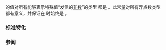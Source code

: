 {{cpp/types/numeric_limits/title|has_signaling_NaN}}
{{cpp/types/numeric_limits/navbar}}
{{dcl begin}}
{{dcl rev multi|until1=c++22
|dcl1=
static const bool has_signaling_NaN;
|dcl2=
static constexpr bool has_signaling_NaN;
}}
{{dcl end}}

{{c|std::numeric_limits&lt;T&gt;::has_signaling_NaN}} 的值对所有能够表示特殊值“发信的[[enwiki:NaN|非数]]”的类型 {{tt|T}} 都是 {{c|true}}。此常量对所有浮点数类型都有意义，并保证在 {{c|1=std::numeric_limits&lt;T&gt;::is_iec559 == true}}时始终是 {{c|true}}。

===标准特化===
{{dsc begin}}
{{dsc hitem | {{tt|T}} | {{c|std::numeric_limits&lt;T&gt;::has_signaling_NaN}} 的值}}
{{dsc | {{c/core|/* 未特化 */}}     | {{c|false}} }}
{{dsc | {{c/core|bool}}              | {{c|false}} }}
{{dsc | {{c/core|char}}              | {{c|false}} }}
{{dsc | {{c/core|signed char}}       | {{c|false}} }}
{{dsc | {{c/core|unsigned char}}     | {{c|false}} }}
{{dsc | {{c/core|wchar_t}}           | {{c|false}} }}
{{dsc | {{c/core|char8_t}} {{mark since c++20}}  | {{c|false}} }}
{{dsc | {{c/core|char16_t}} {{mark since c++11}} | {{c|false}} }}
{{dsc | {{c/core|char32_t}} {{mark since c++11}} | {{c|false}} }}
{{dsc | {{c/core|short}}             | {{c|false}} }}
{{dsc | {{c/core|unsigned short}}    | {{c|false}} }}
{{dsc | {{c/core|int}}               | {{c|false}} }}
{{dsc | {{c/core|unsigned int}}      | {{c|false}} }}
{{dsc | {{c/core|long}}              | {{c|false}} }}
{{dsc | {{c/core|unsigned long}}     | {{c|false}} }}
{{dsc | {{c/core|long long}} {{mark since c++11}}          | {{c|false}} }}
{{dsc | {{c/core|unsigned long long}} {{mark since c++11}} | {{c|false}} }}
{{dsc | {{c/core|float}}             | 通常是 {{c|true}} }}
{{dsc | {{c/core|double}}            | 通常是 {{c|true}} }}
{{dsc | {{c/core|long double}}       | 通常是 {{c|true}} }}
{{dsc end}}

===参阅===
{{dsc begin}}
{{dsc inc|cpp/types/numeric_limits/dsc quiet_NaN}}
{{dsc inc|cpp/types/numeric_limits/dsc has_infinity}}
{{dsc inc|cpp/types/numeric_limits/dsc has_quiet_NaN}}
{{dsc end}}

{{langlinks|de|en|es|fr|it|ja|pt|ru}}